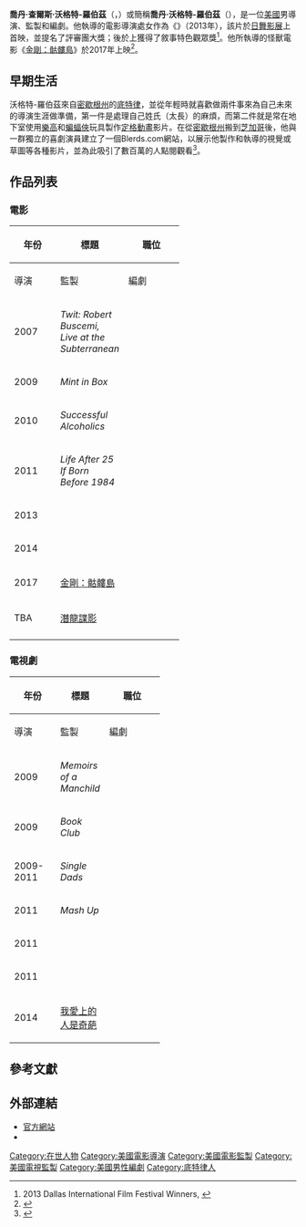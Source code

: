 {{noteTA
|1=zh-cn:乔丹; zh-hk:佐敦; zh-tw:喬丹;
}}
{{Infobox entertainer
| type          = 導演
| name          = 喬丹·沃格特-羅伯茲
| foreignname   = Jordan Vogt-Roberts
| image         = Jordan Vogt-Roberts by Gage Skidmore.jpg
| caption       = 沃格特-羅伯茲於2016年的[[聖地亞哥國際動漫展|聖地亞哥國際動漫展]]上
| birth_name    = 喬丹·查爾斯·沃格特-羅伯茲<br>（Jordan Charles Vogt-Roberts）
| birth_date    = {{Birth date|1984|9|22}}
| birth_place   = {{USA}}[[密西根州|密西根州]][[底特律|底特律]]
| death_date    = 
| death_place   = 
| nationality   = {{USA}}
| other_names   =
| occupation    = 導演，監製，編劇
| years_active  = 2007年至今
}}
'''喬丹·查爾斯·沃格特-羅伯茲'''（{{lang-en|'''Jordan Charles Vogt-Roberts'''}}，{{bd|1984年|9月22日}}）或簡稱'''喬丹·沃格特-羅伯茲'''（{{lang-en|'''Jordan Vogt-Roberts'''}}），是一位[[美國|美國]]男導演、監製和編劇。他執導的電影導演處女作為《{{le|夏日之王|The Kings of Summer}}》（2013年），該片於[[日舞影展|日舞影展]]上首映，並提名了評審團大獎；後於{{le|達拉斯國際影展|Dallas International Film Festival}}上獲得了敘事特色觀眾獎<ref>2013 Dallas International Film Festival Winners, {{cite web |url=http://diff2013.dallasfilm.org/congratulations-to-the-2013-dallas-international-film-festival-winners/ |title=存档副本 |accessdate=2013-06-07 |deadurl=yes |archiveurl=https://web.archive.org/web/20130606174300/http://diff2013.dallasfilm.org/congratulations-to-the-2013-dallas-international-film-festival-winners |archivedate=2013-06-06 }}</ref>。他所執導的怪獸電影《[[金剛：骷髏島|金剛：骷髏島]]》於2017年上映<ref>{{cite web|url=http://bloody-disgusting.com/news/3328313/kong-skull-island-another-reboot-king-kong/|title=Is ‘Kong: Skull Island’ Another Reboot of ‘King Kong’?|last=Miska|first=Brad|publisher=Bloody Disgusting|date=2014-09-16|accessdate=2014-09-16|archive-date=2015-05-11|archive-url=https://web.archive.org/web/20150511070026/http://bloody-disgusting.com/news/3328313/kong-skull-island-another-reboot-king-kong/|dead-url=no}}</ref>。

==早期生活==
沃格特-羅伯茲來自[[密歇根州|密歇根州]]的[[底特律|底特律]]，並從年輕時就喜歡做兩件事來為自己未來的導演生涯做準備，第一件是處理自己姓氏（太長）的麻煩，而第二件就是常在地下室使用[[樂高|樂高]]和[[蝙蝠俠|蝙蝠俠]]玩具製作[[定格動畫|定格動畫]]影片。在從[[密歇根州|密歇根州]]搬到[[芝加哥|芝加哥]]後，他與一群獨立的喜劇演員建立了一個Blerds.com網站，以展示他製作和執導的視覺或草圖等各種影片，並為此吸引了數百萬的人點閱觀看<ref>{{Cite web |url=http://jcvr.net/about |title=喬丹·沃格特-羅伯茲的官方網站 |accessdate=2017-02-25 |archive-date=2020-05-08 |archive-url=https://web.archive.org/web/20200508055722/http://jcvr.net/about/ |dead-url=no }}</ref>。

==作品列表==
===電影===
{| class="wikitable"
|-
! rowspan="2" style="width:33px;"|年份
! rowspan="2"|標題
! colspan="3"|職位
! rowspan="2"|附註
|-
! width=65 |導演
! width=65 |監製
! width=65 |編劇
|- style="text-align:center;"
| 2007
| style="text-align:left;"| ''Twit: Robert Buscemi, Live at the Subterranean''
|{{yes}}
|
|
| style="text-align:left;"| 紀錄片
|- style="text-align:center;"
| 2009
| style="text-align:left;"| ''Mint in Box''
|{{yes}}
|{{yes}}
|{{yes}}
| style="text-align:left;"| 故事<br>短片
|- style="text-align:center;"
| 2010
| style="text-align:left;"| ''Successful Alcoholics''
|{{yes}}
|{{yes}}
|{{yes}}
| style="text-align:left;"| 故事<br>短片
|- style="text-align:center;"
| 2011
| style="text-align:left;"| ''Life After 25 If Born Before 1984''
|{{yes}}
|
|
| style="text-align:left;"| 
|- style="text-align:center;"
| 2013
| style="text-align:left;"| {{le|夏日之王|The Kings of Summer}}
|{{yes}}
|{{yes}}
|
| style="text-align:left;"| 執行製片人
|- style="text-align:center;"
| 2014
| style="text-align:left;"| ''{{le|Nick Offerman: American Ham|Nick Offerman: American Ham}}''
|{{yes}}
|{{yes}}
|
| style="text-align:left;"| 執行製片人<br>[[獨角喜劇|獨角喜劇]]紀錄片
|- style="text-align:center;"
| 2017
| style="text-align:left;"| [[金剛：骷髏島|金剛：骷髏島]]
|{{yes}}
|
|
| style="text-align:left;"| 
|- style="text-align:center;"
| TBA
| style="text-align:left;"| [[潛龍諜影系列|潛龍諜影]]
|{{yes}}
|
|
| style="text-align:left;"| 計畫中
|-
|}

===電視劇===
{| class="wikitable"
|-
! rowspan="2" style="width:33px;"|年份
! rowspan="2"|標題
! colspan="3"|職位
! rowspan="2"|附註
|-
! width=65 |導演
! width=65 |監製
! width=65 |編劇
|- style="text-align:center;"
| 2009
| style="text-align:left;"| ''Memoirs of a Manchild''
|{{yes}}
|{{yes}}
|{{yes}}
| style="text-align:left;"| 執行製片人
|- style="text-align:center;"
| 2009
| style="text-align:left;"| ''Book Club''
|{{yes}}
|{{yes}}
|
| style="text-align:left;"| 
|- style="text-align:center;"
| 2009-2011
| style="text-align:left;"| ''Single Dads''
|{{yes}}
|
|
| style="text-align:left;"| 30集
|- style="text-align:center;"
| 2011
| style="text-align:left;"| ''Mash Up''
|{{yes}}
|{{yes}}
|{{yes}}
| style="text-align:left;"| 執行製片人<br>電視電影
|- style="text-align:center;"
| 2011
| style="text-align:left;"| {{le|笑死人不償命|Funny or Die Presents}}
|{{yes}}
|
|
| style="text-align:left;"| 5集
|- style="text-align:center;"
| 2011
| style="text-align:left;"| {{le|死亡谷 (電視劇)|Death Valley (TV series)|死亡谷}}
|{{yes}}
|
|
| style="text-align:left;"| 3集
|- style="text-align:center;"
| 2014
| style="text-align:left;"| [[我愛上的人是奇葩|我愛上的人是奇葩]]
|{{yes}}
|
|
| style="text-align:left;"| 4集
|}

==參考文獻==
{{reflist|30em}}

==外部連結==
*[http://jcvr.net/ 官方網站]{{Wayback|url=http://jcvr.net/ |date=20201109034251 }}
*{{IMDb name|3611349|Jordan Vogt-Roberts}}

{{Jordan Vogt-Roberts}}
{{DEFAULTSORT:Vogt-Roberts, Jordan}}
[[Category:在世人物|Category:在世人物]]
[[Category:美國電影導演|Category:美國電影導演]]
[[Category:美國電影監製|Category:美國電影監製]]
[[Category:美國電視監製|Category:美國電視監製]]
[[Category:美國男性編劇|Category:美國男性編劇]]
[[Category:底特律人|Category:底特律人]]